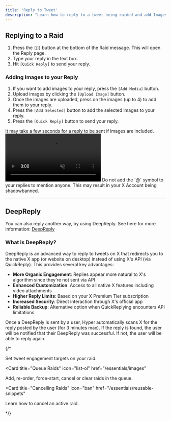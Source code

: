```yaml
---
title: 'Reply to Tweet'
description: "Learn how to reply to a tweet being raided and add Images to your reply."
---
```


## Replying to a Raid
1. Press the `[💬]` button at the bottom of the Raid message. This will open the Reply page.
2. Type your reply in the text box.
3. Hit `[Quick Reply]` to send your reply.

### Adding Images to your Reply
1. If you want to add images to your reply, press the `[Add Media]` button.
2. Upload images by clicking the `[Upload Image]` button.
3. Once the images are uploaded, press on the images (up to 4) to add them to your reply.
4. Press the `[Add Selected]` button to add the selected images to your reply.
5. Press the `[Quick Reply]` button to send your reply.

<Info>
  It may take a few seconds for a reply to be sent if images are included.
</Info>

<Frame>
  <video
  autoPlay
  muted
  loop
  playsInline
  className="w-full"
  src="https://mintlify-videos.s3.eu-central-1.amazonaws.com/Reply.mp4"
></video>
</Frame>

<Warning>
  Do not add the `@` symbol to your replies to mention anyone. This may result in your X Account being shadowbanned.
</Warning>

---

## DeepReply
You can also reply another way, by using DeepReply. See here for more information: [DeepReply](/deepreply/send-deepreply)

### What is DeepReply?
DeepReply is an advanced way to reply to tweets on X that redirects you to the native X app (or website on desktop) instead of using X's API (via QuickReply). This provides several key advantages:

- **More Organic Engagement**: Replies appear more natural to X's algorithm since they're not sent via API
- **Enhanced Customization**: Access to all native X features including video attachments
- **Higher Reply Limits**: Based on your X Premium Tier subscription
- **Increased Security**: Direct interaction through X's official app
- **Reliable Backup**: Alternative option when QuickReplying encounters API limitations

Once a DeepReply is sent by a user, Hyper automatically scans X for the reply posted by the user (for 3 minutes max). If the reply is found, the user will be notified that their DeepReply was successful. If not, the user will be able to reply again.


{/* <CardGroup>

<Card title="Setting Targets" icon="bullseye-arrow" href="/essentials/markdown">
  Set tweet engagement targets on your raid.
</Card>

<Card
  title="Queue Raids"
  icon="list-ol"
  href="/essentials/images"
>
  Add, re-order, force-start, cancel or clear raids in the queue.
</Card>

<Card
  title="Cancelling Raids"
  icon="ban"
  href="/essentials/reusable-snippets"
>
  Learn how to cancel an active raid.
</Card>

</CardGroup> */}